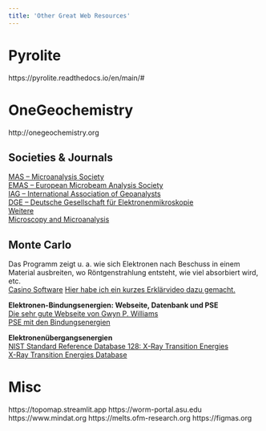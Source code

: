 ```yaml
---
title: 'Other Great Web Resources' 
---
```


# Pyrolite

https://pyrolite.readthedocs.io/en/main/#


# OneGeochemistry

http://onegeochemistry.org

## Societies & Journals
[MAS – Microanalysis Society](https://the-mas.org)  
[EMAS – European Microbeam Analysis Society](https://www.microbeamanalysis.eu)  
[IAG – International Association of Geoanalysts](http://www.geoanalyst.org)  
[DGE – Deutsche Gesellschaft für Elektronenmikroskopie](https://www.dge-homepage.de)  
[Weitere](https://www.dge-homepage.de/gesellschaften.html)  
[Microscopy and Microanalysis](https://www.cambridge.org/core/journals/microscopy-and-microanalysis)

## Monte Carlo
Das Programm zeigt u. a. wie sich Elektronen nach Beschuss in einem Material ausbreiten, wo Röntgenstrahlung entsteht, wie viel absorbiert wird, etc.  
[Casino Software](https://www.gel.usherbrooke.ca/casino/What.html)
[Hier habe ich ein kurzes Erklärvideo dazu gemacht.](https://vimeo.com/545430511)

**Elektronen-Bindungsenergien: Webseite, Datenbank und PSE**  
[Die sehr gute Webseite von Gwyn P. Williams](https://userweb.jlab.org/~gwyn/)  
[PSE mit den Bindungsenergien](https://userweb.jlab.org/~gwyn/ElectronBindingChart-1.pdf)

**Elektronenübergangsenergien**  
[NIST Standard Reference Database 128: X-Ray Transition Energies](https://www.nist.gov/pml/x-ray-transition-energies-database)  
[X-Ray Transition Energies Database](https://physics.nist.gov/PhysRefData/XrayTrans/Html/search.html/)

# Misc
https://topomap.streamlit.app
https://worm-portal.asu.edu
https://www.mindat.org
https://melts.ofm-research.org
https://figmas.org

<!-- 
https://course.fast.ai 
https://handbookofmineralogy.org/pdf-search/
http://www.science.smith.edu/~jbrady/petrology/tour.php
http://www.minsocam.org/msa/Teaching_Resources.html

https://ugacollections.recollectcms.com/pages/allard
https://discourse.specifysoftware.org/t/about-the-geospecify-project-category/1026
-->